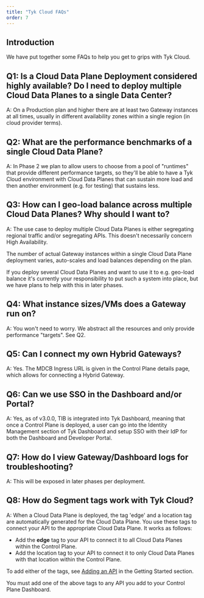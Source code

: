 ```yaml
---
title: "Tyk Cloud FAQs"
order: 7
---
```


## Introduction

We have put together some FAQs to help you get to grips with Tyk Cloud.

## Q1: Is a Cloud Data Plane Deployment considered highly available? Do I need to deploy multiple Cloud Data Planes to a single Data Center?

A: On a Production plan and higher there are at least two Gateway instances at all times, usually in different
availability zones within a single region (in cloud provider terms).

## Q2: What are the performance benchmarks of a single Cloud Data Plane?

A: In Phase 2 we plan to allow users to choose from a pool of "runtimes" that provide different performance targets, so
they'll be able to have a Tyk Cloud environment with Cloud Data Planes that can sustain more load and then another environment
(e.g. for testing) that sustains less.

## Q3: How can I geo-load balance across multiple Cloud Data Planes? Why should I want to?

A: The use case to deploy multiple Cloud Data Planes is either segregating regional traffic and/or segregating APIs.
This doesn't necessarily concern High Availability.

The number of actual Gateway instances within a single Cloud Data Plane deployment varies, auto-scales and load balances depending
on the plan.

If you deploy several Cloud Data Planes and want to use it to e.g. geo-load balance it's currently your responsibility to put such
a system into place, but we have plans to help with this in later phases.

## Q4: What instance sizes/VMs does a Gateway run on?

A: You won't need to worry. We abstract all the resources and only provide performance "targets". See Q2.

## Q5: Can I connect my own Hybrid Gateways?

A: Yes. The MDCB Ingress URL is given in the Control Plane details page, which allows for connecting a Hybrid Gateway.

## Q6: Can we use SSO in the Dashboard and/or Portal?

A: Yes, as of v3.0.0, TIB is integrated into Tyk Dashboard, meaning that once a Control Plane is deployed, a user can
go into the Identity Management section of Tyk Dashboard and setup SSO with their IdP for both the Dashboard and
Developer Portal.

## Q7: How do I view Gateway/Dashboard logs for troubleshooting?

A: This will be exposed in later phases per deployment.

## Q8: How do Segment tags work with Tyk Cloud?

A: When a Cloud Data Plane is deployed, the tag 'edge' and a location tag are automatically generated for the Cloud Data Plane. You use these tags to connect your API to the appropriate Cloud Data Plane. It works as follows:

* Add the **edge** tag to your API to connect it to all Cloud Data Planes within the Control Plane.
* Add the location tag to your API to connect it to only Cloud Data Planes with that location within the Control Plane.

To add either of the tags, see [Adding an API](/tyk-cloud/getting-started-tyk-cloud/first-api#step-three---add-a-new-api) in the Getting Started section.


<Warning>
You must add one of the above tags to any API you add to your Control Plane Dashboard.
</Warning>

